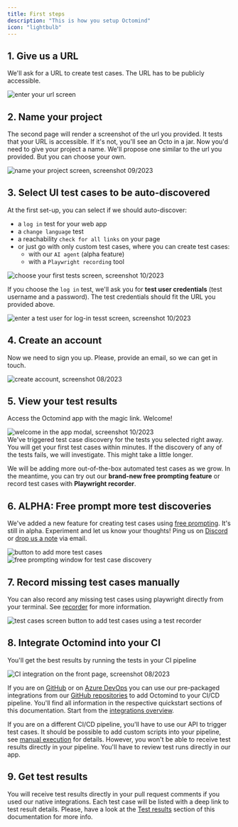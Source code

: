 ```yaml
---
title: First steps
description: "This is how you setup Octomind"
icon: "lightbulb"
---
```


## 1. Give us a URL

We'll ask for a URL to create test cases. The URL has to be publicly accessible.

<Frame caption="First page of the setup flow - link to your website, screenshot 09/2023">
  <img src="/images/setup/setup-1-url.png" alt="enter your url screen" />
</Frame>

## 2. Name your project

The second page will render a screenshot of the url you provided. It tests that your URL is accessible. If it's not, you'll see an Octo in a jar.
Now you'd need to give your project a name. We'll propose one similar to the url you provided.
But you can choose your own.

<Frame caption="Second page of the setup flow: Name your project, screenshot 09/2023">
  <img
    src="/images/setup/setup-2-project.png"
    alt="name your project screen, screenshot 09/2023"
  />
</Frame>

<div class="mt-8" />

## 3. Select UI test cases to be auto-discovered

At the first set-up, you can select if we should auto-discover:

- a `log in` test for your web app
- a `change language` test
- a reachability `check for all links` on your page
- or just go with only custom test cases, where you can create test cases:
  - with our `AI agent` \(alpha feature\)
  - with a `Playwright recording` tool

<Frame caption="Third page of the setup flow - choose your first tests, screenshot 10/2023">
  <img
    src="images/setup/setup-3-custom.png"
    alt="choose your first tests screen, screenshot 10/2023"
  />
</Frame>

If you choose the `log in` test, we'll ask you for **test user credentials** \(test username and a password\).
The test credentials should fit the URL you provided above.

<Frame caption="Third page of the setup flow - insert test user credentials for a log-in test, screenshot 10/2023">
  <img
    src="/images/setup/setup-3-credentials.png"
    alt="enter a test user for log-in tesst screen, screenshot 10/2023"
  />
</Frame>

## 4. Create an account

Now we need to sign you up. Please, provide an email, so we can get in touch.

<Frame caption="Fourth page of the setup flow - create account, screenshot 08/2023">
  <img
    src="/images/setup/setup-4-create-account.png"
    alt="create account, screenshot 08/2023"
  />
</Frame>

## 5. View your test results

Access the Octomind app with the magic link. Welcome!

<Frame caption="Fifth page of the setup flow - the app welcome screen, screenshot 10/2023">
  <img
    src="/images/setup/setup-5-welcome-modal.png"
    alt="welcome in the app modal, screenshot 10/2023"
  />
</Frame>

<div class="mt-8" />

<Info>
  We've triggered test case discovery for the tests you selected right away. You
  will get your first test cases within minutes. If the discovery of any of the
  tests fails, we will investigate. This might take a little longer.
</Info>

We will be adding more out-of-the-box automated test cases as we grow. In the meantime, you can try out our **brand-new free prompting feature** or record test cases with **Playwright recorder**.

## 6. ALPHA: Free prompt more test discoveries

We've added a new feature for creating test cases using [free prompting](/discovery). It's still in alpha. Experiment and let us know your thoughts!
Ping us on [Discord](https://discord.gg/3ShnZMKRfA) or [drop us a note](mailto:contact@octomind.dev) via email.

<Frame caption="Button to add more test cases, screenshot 01/2024">
  <img
    src="images/setup/add-test-button.png"
    alt="button to add more test cases"
  />
</Frame>

<div class="mt-8" />

<Frame caption="Free promting window for test case discovery, screenshot 08/2023">
  <img
    src="images/free-prompting-UX.png"
    alt="free prompting window for test case discovery"
  />
</Frame>

## 7. Record missing test cases manually

You can also record any missing test cases using playwright directly from your terminal. See [recorder](/recorder) for
more information.

<Frame caption="Test cases screen button to add test cases using a recorder, screenshot 10/2023">
  <img
    src="images/setup/setup-7-recorder.png"
    alt="test cases screen button to add test cases using a test recorder"
  />
</Frame>

## 8. Integrate Octomind into your CI

You'll get the best results by running the tests in your CI pipeline

<Frame caption="CI integration on the front page of the app, screenshot 09/2023">
  <img
    src="images/never-miss-a-bug.png"
    alt="CI integration on the front page, screenshot 08/2023"
  />
</Frame>

If you are on [GitHub](/integrations/quickstart-GitHub) or on [Azure DevOps](/integrations/quickstart-Azure) you can use our pre-packaged integrations
from our [GitHub repositories](https://github.com/OctoMind-dev) to add Octomind to your CI/CD pipeline. You'll find all information in the respective
quickstart sections of this documentation. Start from the [integrations overview](/integrations-overview).

If you are on a different CI/CD pipeline, you'll have to use our API to trigger test cases. It should be possible to add custom scripts into
your pipeline, see [manual execution](/manual-execution) for details. However, you won't be able to receive test results directly in your pipeline. You'll have to review test runs directly in our app.

## 9. Get test results

You will receive test results directly in your pull request comments if you used our native integrations.
Each test case will be listed with a deep link to test result details.
Please, have a look at the [Test results](/test-results) section of this documentation for more info.
